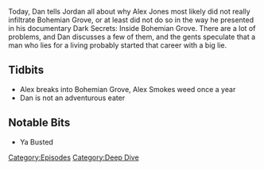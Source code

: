 {{DEFAULTSORT:
    #_EPISODE_0050:Bohemian Grove...Ya Busted
}}{{Episode
    | title           = Bohemian Grove...Ya Busted
    | caption         = [https://knowledgefight.libsyn.com/knowledge-fight-bohemian-groveya-busted Listen to this episode on Libsyn]
    | episodeNumber   = 50
    | length          = 00:29:45
    | airDate         = June 7, 2017
    | episodeType     = [[:Category:Deep Dive|Deep Dive]]
    | previousEpisode = [[49: July 6-13. 2015]]
    | nextEpisode     = [[51: June 6, 2017]]
}}

{{Stub}}

Today, Dan tells Jordan all about why Alex Jones most likely did not really infiltrate Bohemian Grove, or at least did not do so in the way he presented in his documentary Dark Secrets: Inside Bohemian Grove. There are a lot of problems, and Dan discusses a few of them, and the gents speculate that a man who lies for a living probably started that career with a big lie.

==Tidbits==

*Alex breaks into Bohemian Grove, Alex Smokes weed once a year
*Dan is not an adventurous eater

==Notable Bits==

*Ya Busted

[[Category:Episodes]]
[[Category:Deep Dive]]